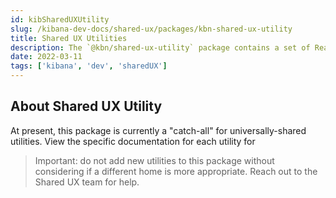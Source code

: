 ---
id: kibSharedUXUtility
slug: /kibana-dev-docs/shared-ux/packages/kbn-shared-ux-utility
title: Shared UX Utilities
description: The `@kbn/shared-ux-utility` package contains a set of React, DOM and other utilities.
date: 2022-03-11
tags: ['kibana', 'dev', 'sharedUX']
---

## About Shared UX Utility

At present, this package is currently a "catch-all" for universally-shared utilities.  View the specific documentation for each utility for 

> Important: do not add new utilities to this package without considering if a different home is more appropriate.  Reach out to the Shared UX team for help.